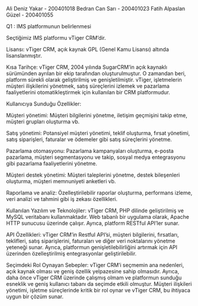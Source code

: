 Ali Deniz Yakar - 200401018
Bedran Can Sarı - 200401023
Fatih Alpaslan Güzel - 200401055

Q1 : IMS platformunun belirlenmesi

Seçtiğimiz IMS platformu vTiger CRM'dir.

Lisansı: vTiger CRM, açık kaynak GPL (Genel Kamu Lisansı) altında lisanslanmıştır.

Kısa Tarihçe: vTiger CRM, 2004 yılında SugarCRM'in açık kaynaklı sürümünden ayrılan bir ekip tarafından oluşturulmuştur. O zamandan beri, platform sürekli olarak geliştirilmiş ve genişletilmiştir. vTiger, işletmelerin müşteri ilişkilerini yönetmek, satış süreçlerini izlemek ve pazarlama faaliyetlerini otomatikleştirmek için kullanılan bir CRM platformudur.

Kullanıcıya Sunduğu Özellikler:

Müşteri yönetimi: Müşteri bilgilerini yönetme, iletişim geçmişini takip etme, müşteri grupları oluşturma vb.

Satış yönetimi: Potansiyel müşteri yönetimi, teklif oluşturma, fırsat yönetimi, satış siparişleri, faturalar ve ödemeler gibi satış süreçlerini yönetme.

Pazarlama otomasyonu: Pazarlama kampanyaları oluşturma, e-posta pazarlama, müşteri segmentasyonu ve takip, sosyal medya entegrasyonu gibi pazarlama faaliyetlerini yönetme.

Müşteri destek yönetimi: Müşteri taleplerini yönetme, destek bileşenleri oluşturma, müşteri memnuniyeti anketleri vb.

Raporlama ve analiz: Özelleştirilebilir raporlar oluşturma, performans izleme, veri analizi ve tahmini gibi iş zekası özellikleri.

Kullanılan Yazılım ve Teknolojiler: vTiger CRM, PHP dilinde geliştirilmiş ve MySQL veritabanı kullanmaktadır. Web tabanlı bir uygulama olarak, Apache HTTP sunucusu üzerinde çalışır. Ayrıca, platform RESTful API'ler sunar.

API Özellikleri: vTiger CRM'in Restful API'si, müşteri bilgilerini, fırsatları, teklifleri, satış siparişlerini, faturaları ve diğer veri noktalarını yönetme yeteneği sunar. Ayrıca, platformun genişletilebilirliğini artırmak için API üzerinden özelleştirilmiş entegrasyonlar geliştirilebilir.

Seçimdeki Rol Oynayan Sebepler: vTiger CRM'i seçmemin ana nedenleri, açık kaynak olması ve geniş özellik yelpazesine sahip olmasıdır. Ayrıca, daha önce vTiger CRM üzerinde çalışmış olmam ve platformun sunduğu esneklik ve geniş kullanıcı tabanı da seçimde etkili olmuştur. Müşteri ilişkileri yönetimi, işletme süreçlerinde kritik bir rol oynar ve vTiger CRM, bu ihtiyaca uygun bir çözüm sunar.
